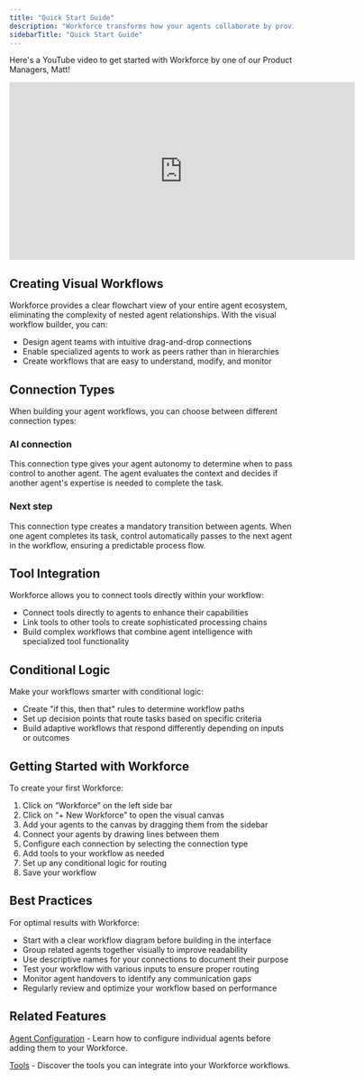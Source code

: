 ```yaml
---
title: "Quick Start Guide"
description: "Workforce transforms how your agents collaborate by providing a visual canvas where you can design, connect, and monitor teams of specialised agents."
sidebarTitle: "Quick Start Guide"
---
```


Here's a YouTube video to get started with Workforce by one of our Product Managers, Matt\! 

<iframe
  width="613"
  height="315"
  src="https://www.youtube.com/embed/-YucNGjfoWA"
  title="YouTube video player"
  frameborder="0"
  allow="accelerometer; autoplay; clipboard-write; encrypted-media; gyroscope; picture-in-picture"
  allowfullscreen
></iframe>

## Creating Visual Workflows

Workforce provides a clear flowchart view of your entire agent ecosystem, eliminating the complexity of nested agent relationships. With the visual workflow builder, you can:

- Design agent teams with intuitive drag-and-drop connections
- Enable specialized agents to work as peers rather than in hierarchies
- Create workflows that are easy to understand, modify, and monitor

## Connection Types

When building your agent workflows, you can choose between different connection types:

### AI connection

This connection type gives your agent autonomy to determine when to pass control to another agent. The agent evaluates the context and decides if another agent's expertise is needed to complete the task.

### Next step

This connection type creates a mandatory transition between agents. When one agent completes its task, control automatically passes to the next agent in the workflow, ensuring a predictable process flow.

## Tool Integration

Workforce allows you to connect tools directly within your workflow:

- Connect tools directly to agents to enhance their capabilities
- Link tools to other tools to create sophisticated processing chains
- Build complex workflows that combine agent intelligence with specialized tool functionality

## Conditional Logic

Make your workflows smarter with conditional logic:

- Create "if this, then that" rules to determine workflow paths
- Set up decision points that route tasks based on specific criteria
- Build adaptive workflows that respond differently depending on inputs or outcomes

## Getting Started with Workforce

To create your first Workforce:

1. Click on “Workforce” on the left side bar
2. Click on “\+ New Workforce” to open the visual canvas
3. Add your agents to the canvas by dragging them from the sidebar
4. Connect your agents by drawing lines between them
5. Configure each connection by selecting the connection type
6. Add tools to your workflow as needed
7. Set up any conditional logic for routing
8. Save your workflow

## Best Practices

For optimal results with Workforce:

- Start with a clear workflow diagram before building in the interface
- Group related agents together visually to improve readability
- Use descriptive names for your connections to document their purpose
- Test your workflow with various inputs to ensure proper routing
- Monitor agent handovers to identify any communication gaps
- Regularly review and optimize your workflow based on performance

## Related Features

[Agent Configuration](https://relevanceai.com/docs/agent/agent-configuration) - Learn how to configure individual agents before adding them to your Workforce.

[Tools](https://relevanceai.com/docs/tool/introduction) - Discover the tools you can integrate into your Workforce workflows.